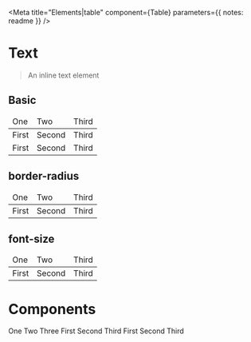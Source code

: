 

<Meta title="Elements|table" component={Table} parameters={{ notes: readme }} />

# Text

> An inline text element

## Basic

<Preview>
  <Story name="Basic">
    <table data-table>
      <thead data-table-head>
        <tr data-table-row>
          <td data-table-data>One</td>
          <td data-table-data>Two</td>
          <td data-table-data>Third</td>
        </tr>
      </thead>
      <tbody data-table-body>
        <tr data-table-row>
          <td data-table-data>First</td>
          <td data-table-data>Second</td>
          <td data-table-data>Third</td>
        </tr>
        <tr data-table-row>
          <td data-table-data>First</td>
          <td data-table-data>Second</td>
          <td data-table-data>Third</td>
        </tr>
      </tbody>
    </table>
  </Story>
</Preview>

## border-radius

<Preview>
  <Story name="border-radius">
    <table data-table style={{"--table--border-radius":"4px"}}>
      <thead data-table-head>
        <tr data-table-row>
          <td data-table-data>One</td>
          <td data-table-data>Two</td>
          <td data-table-data>Third</td>
        </tr>
      </thead>
      <tbody data-table-body>
        <tr data-table-row>
          <td data-table-data>First</td>
          <td data-table-data>Second</td>
          <td data-table-data>Third</td>
        </tr>
      </tbody>
    </table>
  </Story>
</Preview>

## font-size

<Preview>
  <Story name="font-size (larger)">
    <table data-table style={{"--table--font-size":"1rem", "--table-head--font-size": ".875rem"}}>
      <thead data-table-head>
        <tr data-table-row>
          <td data-table-data>One</td>
          <td data-table-data>Two</td>
          <td data-table-data>Third</td>
        </tr>
      </thead>
      <tbody data-table-body>
        <tr data-table-row>
          <td data-table-data>First</td>
          <td data-table-data>Second</td>
          <td data-table-data>Third</td>
        </tr>
      </tbody>
    </table>
  </Story>
</Preview>

# Components

<Preview>
  <Table>
    <Head>
      <Row>
        <Data>One</Data>
        <Data>Two</Data>
        <Data>Three</Data>
      </Row>
    </Head>
    <Body>
      <Row>
        <Data>First</Data>
        <Data>Second</Data>
        <Data>Third</Data>
      </Row>
      <Row>
        <Data>First</Data>
        <Data>Second</Data>
        <Data>Third</Data>
      </Row>
    </Body>
  </Table>
</Preview>
